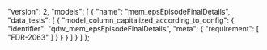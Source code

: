   "version": 2,
  "models": [
    {
      "name": "mem_epsEpisodeFinalDetails",
      "data_tests": [
        {
          "model_column_capitalized_according_to_config": {
            "identifier": "qdw_mem_epsEpisodeFinalDetails",
            "meta": {
              "requirement": [
                "FDR-2063"
              ]
            }
          }
        }
      ]
    }
  ]
};
